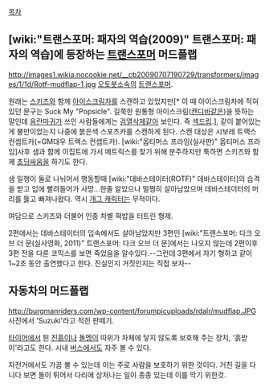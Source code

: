 [[목차]]

== [wiki:"트랜스포머: 패자의 역습(2009)" 트랜스포머: 패자의 역습]에 등장하는 [[트랜스포머]] 머드플랩 ==

http://images1.wikia.nocookie.net/__cb20090707190729/transformers/images/1/1d/Rotf-mudflap-1.jpg
[[오토봇]]소속의 [[트랜스포머]].

원래는 [[스키즈]]와 함께 [[아이스크림]]차를 스캔하고 있었지만[* 이 때 아이스크림차에 적혀있던 문구는 Suck My "Popsicle". 길쭉한 원통형 아이스크림([[캔디바]]같은)을 뜻하는 말인데 [[음란마귀]]가 쓰인 사람들에게는 [[검열삭제]]같아 보인다. 즉 [[섹드립]].], 같이 붙어있는게 불만이었는지 나중에 붉은색 스포츠카를 스캔하게 된다. 스캔 대상은 시보레 트랙스 컨셉트카(=GM대우 트랙스 컨셉트카). [wiki:"옵티머스 프라임(실사판)" 옵티머스 프라임]사후 샘과 함께 이집트에 가서 메트릭스를 찾기 위해 분주하지만 툭하면 스키즈와 함께 [[초딩]]싸움을 하기도 한다.

샘 일행이 둘로 나뉘어서 행동할때 [wiki:"데바스테이터(ROTF)" 데바스테이터]의 습격을 받고 입에 빨려들어가 사망...한줄 알았으나 멀쩡히 살아남았으며  데바스테이터의 머리를 뜷고 빠져나왔다. 역시 [[개그 캐릭터]]는 무적이다.

여담으로 스키즈와 더불어 인종 차별 떡밥을 터트린 형제.

2편에서는 데바스테이터의 입속에서도 살아남았지만 3편인 [wiki:"트랜스포머: 다크 오브 더 문(실사영화, 2011)" 트랜스포머: 다크 오브 더 문]에서는 나오지 않는데 2편이후 3편 전을 다룬 코믹스를 보면 죽었음을 알수있다.--그런데 3편에서 자기 형하고 같이 1~2초 동안 출연했다고 한다. 진실인지 거짓인지는 직접 보자--

== 자동차의 머드플랩 ==
http://burgmanriders.com/wp-content/forumpicuploads/rdalr/mudflap.JPG
사진에서 'Suzuki'라고 적힌 판떼기.

[[타이어]]에서 튄 [[진흙]]이나 [[돌멩이]] 따위가 차체에 닿지 않도록 보호해 주는 장치, '흙받이'라고도 한다. 시내 [[버스]]에서도 자주 볼 수 있다.

자전거에서도 가끔 볼 수 있는데 이는 주로 사람을 보호하기 위한 것이다. 거친 길을 다니다 보면 돌이 튀어서 다리에 상처나는 일이 종종 있는데 이를 막기 위한것.
